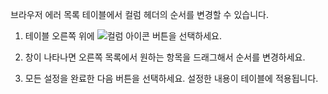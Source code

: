<Title hashid='change-order-column' level={props.level}>테이블 컬럼 순서 바꾸기</Title>

<InDoc product="browser">

브라우저 에러 목록 테이블에서 컬럼 헤더의 순서를 변경할 수 있습니다.

</InDoc>

1. 테이블 오른쪽 위에 ![컬럼 아이콘](/img/ico-column.svg) 버튼을 선택하세요.

1. <Cmdname sid="column_settings" className="uitext" /> 창이 나타나면 오른쪽 목록에서 원하는 항목을 드래그해서 순서를 변경하세요.

1. 모든 설정을 완료한 다음 <Cmdname sid="BTN06053" className="uitext" /> 버튼을 선택하세요. 설정한 내용이 테이블에 적용됩니다.